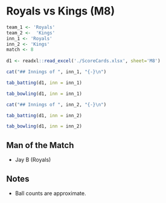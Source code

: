 # Royals vs Kings (M8) {-#match8}

```r
team_1 <- 'Royals'
team_2 <-  'Kings'
inn_1 <- 'Royals'
inn_2 <- 'Kings'
match <- 8
  
d1 <- readxl::read_excel('./ScoreCards.xlsx', sheet='M8')  
```

```r
cat("## Innings of ", inn_1, "{-}\n")
```
 
```r
tab_batting(d1, inn = inn_1)
```

```r
tab_bowling(d1, inn = inn_1)
```

```r
cat("## Innings of ", inn_2, "{-}\n")
```

```r
tab_batting(d1, inn = inn_2)
```

```r
tab_bowling(d1, inn = inn_2)
```


## Man of the Match {-}

+ Jay B (Royals)

## Notes {-}
+ Ball counts are approximate.
